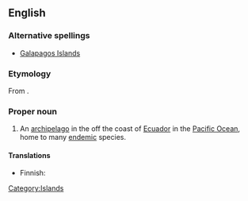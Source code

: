 ==English==
{{wikipedia}}

===Alternative spellings===
* [[Galapagos Islands]]

===Etymology===
From {{etyl|es}} {{term|galápago}}.

===Proper noun===
{{en-proper noun|sg=[[Galápagos]] [[Islands]]}}

# An [[archipelago]] in the off the coast of [[Ecuador]] in the [[Pacific Ocean]], home to many [[endemic]] species.

====Translations====
{{trans-top|the archipelago}}
* Finnish: {{t-|fi|Galápagossaaret}}
{{trans-mid}}
{{trans-bottom}}

[[Category:Islands]]